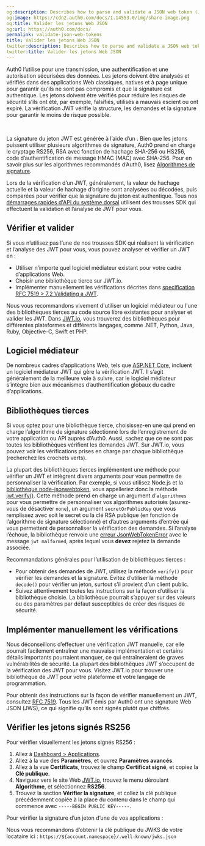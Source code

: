 ```yaml
---
og:description: Describes how to parse and validate a JSON web token (JWT).
og:image: https://cdn2.auth0.com/docs/1.14553.0/img/share-image.png
og:title: Valider les jetons Web JSON
og:url: https://auth0.com/docs/
permalink: validate-json-web-tokens
title: Valider les jetons Web JSON
twitter:description: Describes how to parse and validate a JSON web token (JWT).
twitter:title: Valider les jetons Web JSON
---
```


Auth0 l’utilise  pour une transmission, une authentification et une autorisation sécurisées des données. Les jetons doivent être analysés et vérifiés dans des applications Web classiques, natives et à page unique pour garantir qu’ils ne sont pas compromis et que la signature est authentique. Les jetons doivent être vérifiés pour réduire les risques de sécurité s’ils ont été, par exemple, falsifiés, utilisés à mauvais escient ou ont expiré. La vérification JWT vérifie la structure, les demandes et la signature pour garantir le moins de risque possible.

﻿

La signature du jeton JWT est générée à l’aide d’un . Bien que les jetons puissent utiliser plusieurs algorithmes de signature, Auth0 prend en charge le cryptage RS256, RSA avec fonction de hachage SHA-256 ou HS256, code d’authentification de message HMAC (MAC) avec SHA-256. Pour en savoir plus sur les algorithmes recommandés d’Auth0, lisez [Algorithmes de signature](/applications/signing-algorithms).

Lors de la vérification d’un JWT, généralement, la valeur de hachage actuelle et la valeur de hachage d’origine sont analysées ou décodées, puis comparées pour vérifier que la signature du jeton est authentique. Tous nos [démarrages rapides d'API du système dorsal](/quickstart/backend) utilisent des trousses SDK qui effectuent la validation et l’analyse de JWT pour vous.

## Vérifier et valider

Si vous n’utilisez pas l’une de nos trousses SDK qui réalisent la vérification et l’analyse des JWT pour vous, vous pouvez analyser et vérifier un JWT en :

* Utiliser n’importe quel logiciel médiateur existant pour votre cadre d’applications Web.
* Choisir une bibliothèque tierce sur JWT.io.
* Implémenter manuellement les vérifications décrites dans [specification RFC 7519 > 7.2 Validating a JWT](https://tools.ietf.org/html/rfc7519#section-7.2).

Nous vous recommandons vivement d'utiliser un logiciel médiateur ou l'une des bibliothèques tierces au code source libre existantes pour analyser et valider les JWT. Dans [JWT.io](https://jwt.io/#libraries-io), vous trouverez des bibliothèques pour différentes plateformes et différents langages, comme .NET, Python, Java, Ruby, Objective-C, Swift et PHP.

## Logiciel médiateur

De nombreux cadres d’applications Web, tels que [ASP.NET Core](/quickstart/backend/aspnet-core-webapi), incluent un logiciel médiateur JWT qui gère la vérification JWT. Il s’agit généralement de la meilleure voie à suivre, car le logiciel médiateur s’intègre bien aux mécanismes d’authentification globaux du cadre d’applications.

## Bibliothèques tierces

Si vous optez pour une bibliothèque tierce, choisissez-en une qui prend en charge l’algorithme de signature sélectionné lors de l’enregistrement de votre application ou API auprès d’Auth0. Aussi, sachez que ce ne sont pas toutes les bibliothèques vérifient les demandes JWT. Sur JWT.io, vous pouvez voir les vérifications prises en charge par chaque bibliothèque (recherchez les crochets verts).

La plupart des bibliothèques tierces implémentent une méthode pour vérifier un JWT et intègrent divers arguments pour vous permettre de personnaliser la vérification. Par exemple, si vous utilisez Node.js et la [bibliothèque node-jsonwebtoken](https://github.com/auth0/node-jsonwebtoken), vous appelleriez donc la méthode [jwt.verify()](https://github.com/auth0/node-jsonwebtoken#jwtverifytoken-secretorpublickey-options-callback). Cette méthode prend en charge un argument d’`algorithmes` pour vous permettre de personnaliser vos algorithmes autorisés (asurez-vous de désactiver `none`), un argument `secretOrPublicKey` que vous remplissez avec soit le secret ou la clé RSA publique (en fonction de l’algorithme de signature sélectionné) et d’autres arguments d’entrée qui vous permettent de personnaliser la vérification des demandes. Si l’analyse l’échoue, la bibliothèque renvoie une [erreur JsonWebTokenError](https://github.com/auth0/node-jsonwebtoken#jsonwebtokenerror) avec le message `jwt malformed`, après lequel vous **devez** rejetez la demande associée.

Recommandations générales pour l’utilisation de bibliothèques tierces :

* Pour obtenir des demandes de JWT, utilisez la méthode `verify()` pour vérifier les demandes et la signature. Évitez d’utiliser la méthode `decode()` pour vérifier un jeton, surtout s’il provient d’un client public.
* Suivez attentivement toutes les instructions sur la façon d’utiliser la bibliothèque choisie. La bibliothèque pourrait s’appuyer sur des valeurs ou des paramètres par défaut susceptibles de créer des risques de sécurité.

## Implémenter manuellement les vérifications

Nous déconseillons d’effectuer une vérification JWT manuelle, car elle pourrait facilement entraîner une mauvaise implémentation et certains détails importants pourraient manquer, ce qui entraîneraient de graves vulnérabilités de sécurité. La plupart des bibliothèques JWT s’occupent de la vérification des JWT pour vous. Visitez JWT.io pour trouver une bibliothèque de JWT pour votre plateforme et votre langage de programmation.

Pour obtenir des instructions sur la façon de vérifier manuellement un JWT, consultez [RFC 7519](https://tools.ietf.org/html/rfc7519#section-7.2). Tous les JWT émis par Auth0 ont une signature Web JSON (JWS), ce qui signifie qu’ils sont signés plutôt que chiffrés.

## Vérifier les jetons signés RS256

Pour vérifier visuellement les jetons signés RS256 :

1. Allez à [Dashboard > Applications](%24%7Bmanage_url%7D/#/applications).
2. Allez à la vue des **Paramètres**, et ouvrez **Paramètres avancés**.
3. Allez à la vue **Certificats**, trouvez le champ **Certificat signé**, et copiez la **Clé publique**.
4. Naviguez vers le site Web [JWT.io](https://jwt.io/), trouvez le menu déroulant **Algorithme**, et sélectionnez **RS256**.
5. Trouvez la section **Vérifier la signature**, et collez la clé publique précédemment copiée à la place du contenu dans le champ qui commence avec `-----BEGIN PUBLIC KEY-----`.

Pour vérifier la signature d’un jeton d’une de vos applications :

Nous vous recommandons d’obtenir la clé publique du JWKS de votre locataire ici : 
`https://${account.namespace}/.well-known/jwks.json`